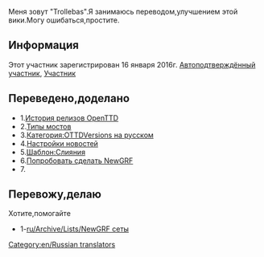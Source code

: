 Меня зовут "Trollebas".Я занимаюсь переводом,улучшением этой вики.Могу ошибаться,простите.
==Информация==
Этот участник зарегистрирован 16 января 2016г. 
[[en/Autoconfirmed users|Автоподтверждённый участник]], [[en/Users|Участник]]

==Переведено,доделано==
*1.[[ru/Archive/OpenTTD/Main Page|История релизов OpenTTD]]
*2.[[ru/Manual/Base Set/Типы мостов|Типы мостов]]
*3.[[Template:ru/Archive/OTTDВерсии|Категория:OTTDVersions на русском]]
*4.[[ru/Archive/Manual/Settings/Настройки новостей|Настройки новостей]]
*5.[[Template:ru/Слияния|Шаблон:Слияния]]
*6.[[ru/Попробовать сделать NewGRF|Попробовать сделать NewGRF]]
*7.[[|]]

==Перевожу,делаю==
Хотите,помогайте
*1-[[ru/Archive/Lists/NewGRF сеты]]
[[Category:en/Russian translators]]